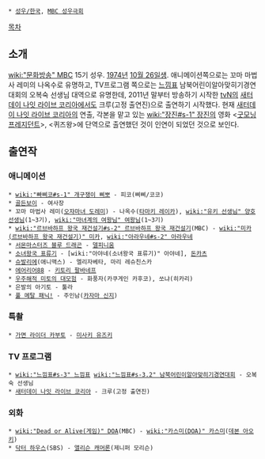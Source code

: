  * [[성우/한국]], [[MBC 성우극회]]

[[목차]]
== 소개 ==
[[wiki:"문화방송" MBC]] 15기 성우. [[1974년]] [[10월 26일]]생. 애니메이션쪽으로는 꼬마 마법사 레미의 나옥수로 유명하고, TV프로그램 쪽으로는 [[느낌표]] 남북어린이알아맞히기경연대회의 오복숙 선생님 대역으로 유명한데, 2011년 말부터 방송하기 시작한 [[tvN]]의 [[새터데이 나잇 라이브 코리아]]에서도 크루(고정 출연진)으로 출연하기 시작했다. 현재 [[새터데이 나잇 라이브 코리아]]의 연출, 각본을 맡고 있는 [[wiki:"장진#s-1" 장진]]의 영화 <[[굿모닝 프레지던트]]>, <퀴즈왕>에 단역으로 출연했던 것이 인연이 되었던 것으로 보인다.

== 출연작 ==
=== 애니메이션 ===
 * [[wiki:"빠삐코#s-1" 개구쟁이 삐뽀]] - 피코(삐삐/코코)
 * [[골든보이]] - 여사장
 * 꼬마 마법사 레미([[오쟈마녀 도레미]]) - 나옥수([[타마키 레이카]]), [[wiki:"유키 선생님" 양호선생님]](1~3기), [[wiki:"마녀계의 여왕님" 여왕님]](1~3기)
 * [[wiki:"르브바하프 왕국 재건설기#s-2" 르브바하프 왕국 재건설기]](MBC) - [[wiki:"미카(르브바하프 왕국 재건설기)" 미카]], [[wiki:"아라우네#s-2" 아라우네]]
 * [[서몬마스터즈 블루 드래곤]] - [[델피니움]]
 * [[소녀왕국 표류기]] - [wiki:"아야네(소녀왕국 표류기)" 아야네], [[돈카츠]]
 * [[슈발리에]](애니맥스) - 엘리자베타, 마리 레슈친스카
 * [[에어리어88]] - [[키토리 팔바네프]]
 * [[우주해적 미토의 대모험]] - 화풍자(카쿠게인 카후코), 쏘냐(히카리)
 * 은발의 아기토 - 툴라
 * [[풀 메탈 패닉!]] - 주인남([[카자마 신지]])

=== 특촬 ===
 * [[가면 라이더 카부토]] - [[미사키 유즈키]]

=== TV 프로그램 ===
 * [[wiki:"느낌표#s-3" 느낌표]] [[wiki:"느낌표#s-3.2" 남북어린이알아맞히기경연대회]] - 오복숙 선생님
 * [[새터데이 나잇 라이브 코리아]] - 크루(고정 출연진)

=== 외화 ===
 * [[wiki:"Dead or Alive(게임)" DOA]](MBC) - [[wiki:"카스미(DOA)" 카스미]]([[데본 아오키]])
 * [[닥터 하우스]](SBS) - [[앨리슨 캐머론]](제니퍼 모리슨)

